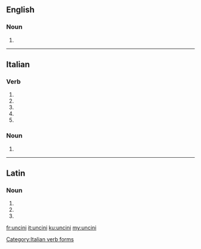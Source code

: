 ==English==

===Noun===
{{head|en|plural}}

# {{plural of|uncinus|lang=en}}

----

==Italian==

===Verb===
{{head|it|verb form}}

# {{inflection of|uncinare||2|s|pres|ind|lang=it}}
# {{inflection of|uncinare||1|s|pres|sub|lang=it}}
# {{inflection of|uncinare||2|s|pres|sub|lang=it}}
# {{inflection of|uncinare||3|s|pres|sub|lang=it}}
# {{inflection of|uncinare||3|s|imp|lang=it}}

===Noun===
{{head|it|plural}} {{g|m}}

# {{plural of|uncino|lang=it}}

[[Category:Italian verb forms]]

----

==Latin==

===Noun===
{{la-noun-form|uncīnī}}

# {{inflection of|uncīnus||nom|p|lang=la}}
# {{inflection of|uncīnus||gen|s|lang=la}}
# {{inflection of|uncīnus||voc|p|lang=la}}

[[fr:uncini]]
[[it:uncini]]
[[ku:uncini]]
[[my:uncini]]
